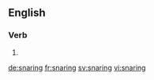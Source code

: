 
==English==

===Verb===
{{head|en}}

# {{present participle of|snare}}

[[de:snaring]]
[[fr:snaring]]
[[sv:snaring]]
[[vi:snaring]]
